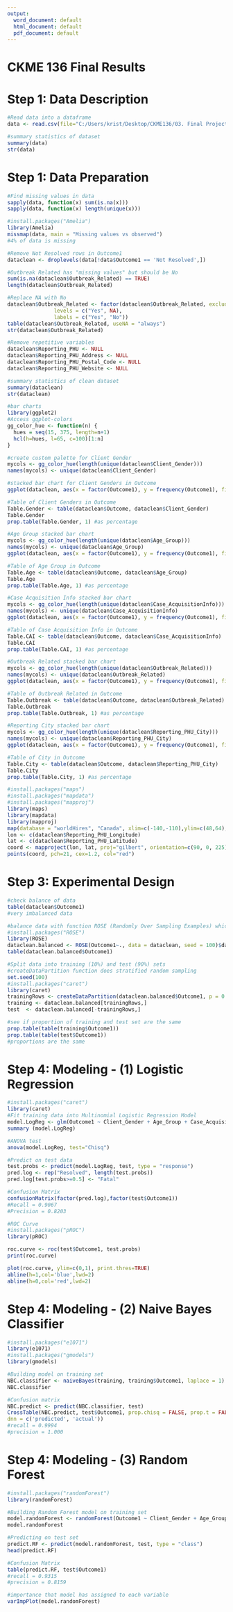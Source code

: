 ---
output:
  word_document: default
  html_document: default
  pdf_document: default
---

# CKME 136 Final Results

# Step 1: Data Description

```{r}
#Read data into a dataframe
data <- read.csv(file="C:/Users/krist/Desktop/CKME136/03. Final Project/Data July 13/conposcovidloc (2).csv",header=T,sep=",",na.strings=c(""," ","NA"))

#summary statistics of dataset
summary(data)
str(data)
```

# Step 1: Data Preparation

```{r}
#Find missing values in data
sapply(data, function(x) sum(is.na(x)))
sapply(data, function(x) length(unique(x)))

#install.packages("Amelia")
library(Amelia)
missmap(data, main = "Missing values vs observed")
#4% of data is missing

#Remove Not Resolved rows in Outcome1
dataclean <- droplevels(data[!data$Outcome1 == 'Not Resolved',])

#Outbreak Related has "missing values" but should be No
sum(is.na(dataclean$Outbreak_Related) == TRUE)
length(dataclean$Outbreak_Related)

#Replace NA with No
dataclean$Outbreak_Related <- factor(dataclean$Outbreak_Related, exclude = NULL, 
               levels = c("Yes", NA), 
               labels = c("Yes", "No"))
table(dataclean$Outbreak_Related, useNA = "always")
str(dataclean$Outbreak_Related)

#Remove repetitive variables
dataclean$Reporting_PHU <- NULL
dataclean$Reporting_PHU_Address <- NULL
dataclean$Reporting_PHU_Postal_Code <- NULL
dataclean$Reporting_PHU_Website <- NULL

#summary statistics of clean dataset
summary(dataclean)
str(dataclean)

#bar charts
library(ggplot2)
#Access ggplot-colors
gg_color_hue <- function(n) {
  hues = seq(15, 375, length=n+1)
  hcl(h=hues, l=65, c=100)[1:n]
}

#create custom palette for Client Gender
mycols <- gg_color_hue(length(unique(dataclean$Client_Gender)))
names(mycols) <- unique(dataclean$Client_Gender)

#stacked bar chart for Client Genders in Outcome
ggplot(dataclean, aes(x = factor(Outcome1), y = frequency(Outcome1), fill=Client_Gender)) + geom_bar(stat = 'identity') + scale_fill_manual(values = mycols)

#Table of Client Genders in Outcome
Table.Gender <- table(dataclean$Outcome, dataclean$Client_Gender)
Table.Gender
prop.table(Table.Gender, 1) #as percentage

#Age Group stacked bar chart
mycols <- gg_color_hue(length(unique(dataclean$Age_Group)))
names(mycols) <- unique(dataclean$Age_Group)
ggplot(dataclean, aes(x = factor(Outcome1), y = frequency(Outcome1), fill=Age_Group)) + geom_bar(stat = 'identity') + scale_fill_manual(values = mycols)

#Table of Age Group in Outcome
Table.Age <- table(dataclean$Outcome, dataclean$Age_Group)
Table.Age
prop.table(Table.Age, 1) #as percentage

#Case Acquisition Info stacked bar chart
mycols <- gg_color_hue(length(unique(dataclean$Case_AcquisitionInfo)))
names(mycols) <- unique(dataclean$Case_AcquisitionInfo)
ggplot(dataclean, aes(x = factor(Outcome1), y = frequency(Outcome1), fill=Case_AcquisitionInfo)) + geom_bar(stat = 'identity') + scale_fill_manual(values = mycols)

#Table of Case Acquisition Info in Outcome
Table.CAI <- table(dataclean$Outcome, dataclean$Case_AcquisitionInfo)
Table.CAI
prop.table(Table.CAI, 1) #as percentage

#Outbreak Related stacked bar chart
mycols <- gg_color_hue(length(unique(dataclean$Outbreak_Related)))
names(mycols) <- unique(dataclean$Outbreak_Related)
ggplot(dataclean, aes(x = factor(Outcome1), y = frequency(Outcome1), fill=Outbreak_Related)) + geom_bar(stat = 'identity') + scale_fill_manual(values = mycols)

#Table of Outbreak Related in Outcome
Table.Outbreak <- table(dataclean$Outcome, dataclean$Outbreak_Related)
Table.Outbreak
prop.table(Table.Outbreak, 1) #as percentage

#Reporting City stacked bar chart
mycols <- gg_color_hue(length(unique(dataclean$Reporting_PHU_City)))
names(mycols) <- unique(dataclean$Reporting_PHU_City)
ggplot(dataclean, aes(x = factor(Outcome1), y = frequency(Outcome1), fill=Reporting_PHU_City)) + geom_bar(stat = 'identity') + scale_fill_manual(values = mycols)

#Table of City in Outcome
Table.City <- table(dataclean$Outcome, dataclean$Reporting_PHU_City)
Table.City
prop.table(Table.City, 1) #as percentage

#install.packages("maps")
#install.packages("mapdata")
#install.packages("mapproj")
library(maps)
library(mapdata)
library(mapproj)
map(database = "worldHires", "Canada", xlim=c(-140,-110),ylim=c(48,64), col="grey80", fill=TRUE, projection="gilbert", orientation= c(90,0,225))
lon <- c(dataclean$Reporting_PHU_Longitude)
lat <- c(dataclean$Reporting_PHU_Latitude)
coord <- mapproject(lon, lat, proj="gilbert", orientation=c(90, 0, 225))  #convert points to projected lat/long
points(coord, pch=21, cex=1.2, col="red")

```
# Step 3: Experimental Design

```{r}
#check balance of data
table(dataclean$Outcome1)
#very imbalanced data

#balance data with function ROSE (Randomly Over Sampling Examples) which creates a sample of synthetic data by enlarging the features space of minority and majority class examples
#install.packages("ROSE")
library(ROSE)
dataclean.balanced <- ROSE(Outcome1~., data = dataclean, seed = 100)$data
table(dataclean.balanced$Outcome1)

#Split data into training (10%) and test (90%) sets
#createDataPartition function does stratified random sampling
set.seed(100)
#install.packages("caret")
library(caret)
trainingRows <- createDataPartition(dataclean.balanced$Outcome1, p = 0.9, list = FALSE)
training <- dataclean.balanced[trainingRows,]
test  <- dataclean.balanced[-trainingRows,]

#see if proportion of training and test set are the same
prop.table(table(training$Outcome1))
prop.table(table(test$Outcome1))
#proportions are the same
```

# Step 4: Modeling - (1) Logistic Regression

```{r}
#install.packages("caret")
library(caret)
#Fit training data into Multinomial Logistic Regression Model
model.LogReg <- glm(Outcome1 ~ Client_Gender + Age_Group + Case_AcquisitionInfo + Outbreak_Related + Reporting_PHU_City, family = binomial(link = "logit"), data=training)
summary (model.LogReg)

#ANOVA test
anova(model.LogReg, test="Chisq")

#Predict on test data
test.probs <- predict(model.LogReg, test, type = "response")
pred.log <- rep("Resolved", length(test.probs))
pred.log[test.probs>=0.5] <- "Fatal"

#Confusion Matrix
confusionMatrix(factor(pred.log),factor(test$Outcome1))
#Recall = 0.9067
#Precision = 0.8203

#ROC Curve
#install.packages("pROC")
library(pROC)

roc.curve <- roc(test$Outcome1, test.probs)
print(roc.curve)

plot(roc.curve, ylim=c(0,1), print.thres=TRUE)
abline(h=1,col='blue',lwd=2)
abline(h=0,col='red',lwd=2)
```

# Step 4: Modeling - (2) Naive Bayes Classifier

```{r}
#install.packages("e1071")
library(e1071)
#install.packages("gmodels")
library(gmodels)

#Building model on training set
NBC.classifier <- naiveBayes(training, training$Outcome1, laplace = 1)
NBC.classifier

#Confusion matrix
NBC.predict <- predict(NBC.classifier, test)
CrossTable(NBC.predict, test$Outcome1, prop.chisq = FALSE, prop.t = FALSE, prop.r = FALSE,
dnn = c('predicted', 'actual'))
#recall = 0.9994
#precision = 1.000

```

# Step 4: Modeling - (3) Random Forest

```{r}
#install.packages("randomForest")
library(randomForest)

#Building Random Forest model on training set
model.randomForest <- randomForest(Outcome1 ~ Client_Gender + Age_Group + Case_AcquisitionInfo + Outbreak_Related + Reporting_PHU_City, data=training, importance = TRUE)
model.randomForest

#Predicting on test set
predict.RF <- predict(model.randomForest, test, type = "class")
head(predict.RF)

#Confusion Matrix
table(predict.RF, test$Outcome1)
#recall = 0.9315
#precision = 0.8159

#importance that model has assigned to each variable
varImpPlot(model.randomForest)

```


